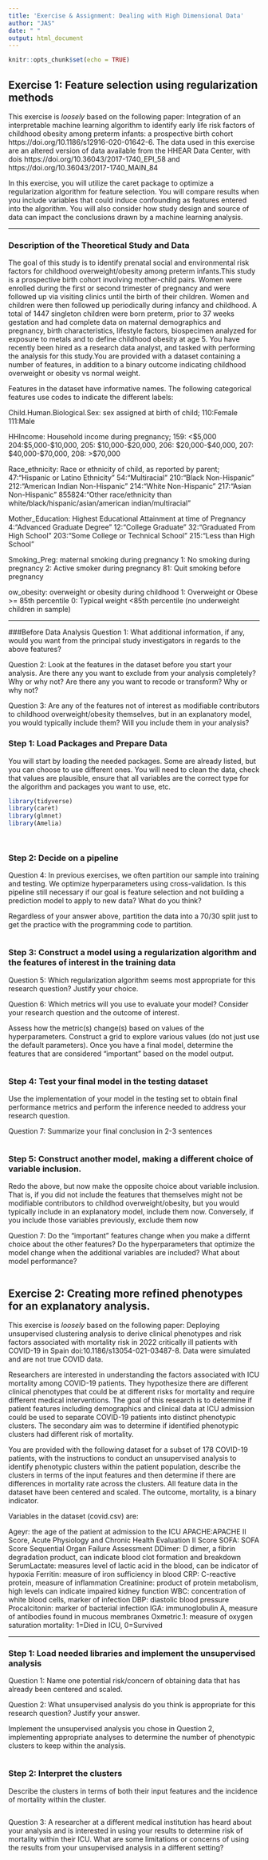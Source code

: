 ---
title: 'Exercise & Assignment: Dealing with High Dimensional Data'
author: "JAS"
date: " "
output: html_document
---

```{r setup, include=FALSE}
knitr::opts_chunk$set(echo = TRUE)
```

## Exercise 1: Feature selection using regularization methods

This exercise is *loosely* based on the following paper: Integration of an interpretable machine learning algorithm to identify early life risk factors of childhood obesity among preterm infants: a prospective birth cohort https://doi.org/10.1186/s12916-020-01642-6. The data used in this exercise are an altered version of data available from the HHEAR Data Center, with dois https://doi.org/10.36043/2017-1740_EPI_58 and https://doi.org/10.36043/2017-1740_MAIN_84


In this exercise, you will utilize the caret package to optimize a regularization algorithm for feature selection. You will compare results when you include variables that could induce confounding as features entered into the algorithm.  You will also consider how study design and source of data can impact the conclusions drawn by a machine learning analysis. 

***

### Description of the Theoretical Study and Data

The goal of this study is to identify prenatal social and environmental risk factors for childhood overweight/obesity among preterm infants.This study is a prospective birth cohort involving mother-child pairs. Women were enrolled during the first or second trimester of pregnancy and were followed up via visiting clinics until the birth of their children. Women and children were then followed up periodically during infancy and childhood. A total of 1447 singleton children were born preterm, prior to 37 weeks gestation and had complete data on maternal demographics and pregnancy, birth characteristics, lifestyle factors, biospecimen analyzed for exposure to metals and to define childhood obesity at age 5. You have recently been hired as a research data analyst, and tasked with performing the analysis for this study.You are provided with a dataset containing a number of features, in addition to a binary outcome indicating childhood overweight or obesity vs normal weight. 

Features in the dataset have informative names. The following categorical features use codes to indicate the different labels:

Child.Human.Biological.Sex: sex assigned at birth of child; 
110:Female
111:Male

HHIncome: Household income during pregnancy; 
159: <$5,000
204:$5,000-$10,000, 
205: $10,000-$20,000, 
206: $20,000-$40,000, 
207: $40,000-$70,000, 
208: >$70,000

Race_ethnicity: Race or ethnicity of child, as reported by parent;
47:"Hispanic or Latino Ethnicity"
54:"Multiracial"
210:"Black Non-Hispanic"
212:"American Indian Non-Hispanic"
214:"White Non-Hispanic"
217:"Asian Non-Hispanic"
855824:"Other race/ethnicity than white/black/hispanic/asian/american indian/multiracial"

Mother_Education: Highest Educational Attainment at time of Pregnancy
4:"Advanced Graduate Degree"
12:"College Graduate"
32:"Graduated From High School"
203:"Some College or Technical School"
215:"Less than High School"

Smoking_Preg: maternal smoking during pregnancy
1: No smoking during pregnancy
2: Active smoker during pregnancy
81: Quit smoking before pregnancy

ow_obesity: overweight or obesity during childhood
1: Overweight or Obese >= 85th percentile
0: Typical weight <85th percentile (no underweight children in sample)

***

###Before Data Analysis
Question 1: What additional information, if any, would you want from the principal study investigators in regards to the above features? 

Question 2: Look at the features in the dataset before you start your analysis. Are there any you want to exclude from your analysis completely? Why or why not? Are there any you want to recode or transform? Why or why not?

Question 3: Are any of the features not of interest as modifiable contributors to childhood overweight/obesity themselves, but in an explanatory model, you would typically include them? Will you include them in your analysis?


### Step 1: Load Packages and Prepare Data
You will start by loading the needed packages. Some are already listed, but you can choose to use different ones. You will need to clean the data, check that values are plausible, ensure that all variables are the correct type for the algorithm and packages you want to use, etc.

```{r data_prep}
library(tidyverse)
library(caret)
library(glmnet)
library(Amelia)




```

### Step 2: Decide on a pipeline

Question 4: In previous exercises, we often partition our sample into training and testing. We optimize hyperparameters using cross-validation. Is this pipeline still necessary if our goal is feature selection and not building a prediction model to apply to new data? What do you think? 

Regardless of your answer above, partition the data into a 70/30 split just to get the practice with the programming code to partition.

```{r partition}

```

### Step 3: Construct a model using a regularization algorithm and the features of interest in the training data

Question 5: Which regularization algorithm seems most appropriate for this research question? Justify your choice. 

Question 6: Which metrics will you use to evaluate your model? Consider your research question and the outcome of interest. 

Assess how the metric(s) change(s) based on values of the hyperparameters. Construct a grid to explore various values (do not just use the default parameters). Once you have a final model, determine the features that are considered "important" based on the model output.

 
```{r}

```
### Step 4: Test your final model in the testing dataset

Use the implementation of your model in the testing set to obtain final performance metrics and perform the inference needed to address your research question. 

Question 7: Summarize your final conclusion in 2-3 sentences

```{r}

```

### Step 5: Construct another model, making a different choice of variable inclusion. 

Redo the above, but now make the opposite choice about variable inclusion. That is, if you did not include the features that themselves might not be modifiable contributors to childhod overweight/obesity, but you would typically include in an explanatory model, include them now. Conversely, if you include those variables previously, exclude them now

Question 7: Do the "important" features change when you make a differnt choice about the other features? Do the hyperparameters that optimize the model change when the additional variables are included? What about model performance?

```{r}

```

## Exercise 2: Creating more refined phenotypes for an explanatory analysis.

This exercise is *loosely* based on the following paper: Deploying unsupervised clustering analysis to derive clinical phenotypes and risk factors associated with mortality risk in 2022 critically ill patients with COVID-19 in Spain doi:10.1186/s13054-021-03487-8. Data were simulated and are not true COVID data.

Researchers are interested in understanding the factors associated with ICU mortality among COVID-19 patients. They hypothesize there are different clinical phenotypes that could be at different risks for mortality and require different medical interventions. The goal of this research is to determine if patient features including demographics and clinical data at ICU admission could be used to separate COVID-19 patients into distinct phenotypic clusters. The secondary aim was to determine if identified phenotypic clusters had different risk of mortality. 

You are provided with the following dataset for a subset of 178 COVID-19 patients, with the instructions to conduct an unsupervised analysis to identify phenotypic clusters within the patient population, describe the clusters in terms of the input features and then determine if there are differences in mortality rate across the clusters. All feature data in the dataset have been centered and scaled. The outcome, mortality, is a binary indicator.

Variables in the dataset (covid.csv) are:

Ageyr: the age of the patient at admission to the ICU
APACHE:APACHE II Score, Acute Physiology and Chronic Health Evaluation II Score
SOFA: SOFA Score Sequential Organ Failure Assessment
DDimer: D dimer, a fibrin degradation product, can indicate blood clot formation and breakdown
SerumLactate: measures level of lactic acid in the blood, can be indicator of hypoxia
Ferritin: measure of iron sufficiency in blood
CRP: C-reactive protein, measure of inflammation
Creatinine: product of protein metabolism, high levels can indicate impaired kidney function
WBC: concentration of white blood cells, marker of infection
DBP: diastolic blood pressure
Procalcitonin: marker of bacterial infection
IGA: immunoglobulin A, measure of antibodies found in mucous membranes
Oxmetric.1: measure of oxygen saturation
mortality: 1=Died in ICU, 0=Survived

***

### Step 1: Load needed libraries and implement the unsupervised analysis

Question 1: Name one potential risk/concern of obtaining data that has already been centered and scaled.

Question 2: What unsupervised analysis do you think is appropriate for this research question? Justify your answer.

Implement the unsupervised analysis you chose in Question 2, implementing appropriate analyses to determine the number of phenotypic clusters to keep within the analysis.

```{r}

```

### Step 2: Interpret the clusters

Describe the clusters in terms of both their input features and the incidence of mortality within the cluster.

```{r}

```

Question 3: A researcher at a different medical institution has heard about your analysis and is interested in using your results to determine risk of mortality within their ICU. What are some limitations or concerns of using the results from your unsupervised analysis in a different setting?







